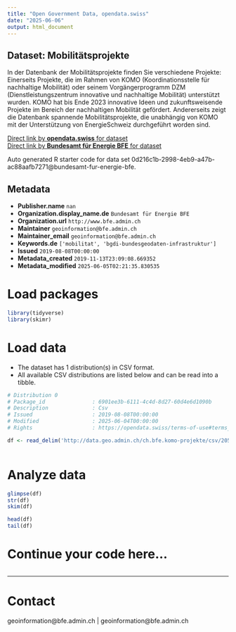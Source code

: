 ```yaml
---
title: "Open Government Data, opendata.swiss"
date: "2025-06-06"
output: html_document
---
```


## Dataset: Mobilitätsprojekte

In der Datenbank der Mobilitätsprojekte finden Sie verschiedene Projekte: Einerseits Projekte, die im Rahmen von KOMO (Koordinationsstelle für nachhaltige Mobilität) oder seinem Vorgängerprogramm DZM (Dienstleistungszentrum innovative und nachhaltige Mobilität) unterstützt wurden. KOMO hat bis Ende 2023 innovative Ideen und zukunftsweisende Projekte im Bereich der nachhaltigen Mobilität gefördert. Andererseits zeigt die Datenbank spannende Mobilitätsprojekte, die unabhängig von KOMO mit der Unterstützung von EnergieSchweiz durchgeführt worden sind.

[Direct link by **opendata.swiss** for dataset](https://opendata.swiss/de/dataset/projekte-der-koordinationsstelle-fur-nachhaltige-mobilitat-komo)<br>
[Direct link by **Bundesamt für Energie BFE** for dataset](https://www.energieschweiz.ch/tools/mobilitaetsprojekte/)

Auto generated R starter code for data set 0d216c1b-2998-4eb9-a47b-ac88aafb7271@bundesamt-fur-energie-bfe.

## Metadata

- **Publisher.name** `nan`
- **Organization.display_name.de** `Bundesamt für Energie BFE`
- **Organization.url** `http://www.bfe.admin.ch`
- **Maintainer** `geoinformation@bfe.admin.ch`
- **Maintainer_email** `geoinformation@bfe.admin.ch`
- **Keywords.de** `['mobilitat', 'bgdi-bundesgeodaten-infrastruktur']`
- **Issued** `2019-08-08T00:00:00`
- **Metadata_created** `2019-11-13T23:09:08.669352`
- **Metadata_modified** `2025-06-05T02:21:35.830535`


# Load packages

```r

library(tidyverse)
library(skimr)

```

# Load data

-   The dataset has 1 distribution(s) in CSV format.
-   All available CSV distributions are listed below and can be read into a tibble.

```r

# Distribution 0
# Package_id               : 6901ee3b-6111-4c4d-8d27-60d4e6d1090b
# Description              : Csv
# Issued                   : 2019-08-08T00:00:00
# Modified                 : 2025-06-04T00:00:00
# Rights                   : https://opendata.swiss/terms-of-use#terms_by

df <- read_delim('http://data.geo.admin.ch/ch.bfe.komo-projekte/csv/2056/ch.bfe.komo-projekte.zip')



```

# Analyze data

```r

glimpse(df)
str(df)
skim(df)

head(df)
tail(df)

```

# Continue your code here...

```r

```

------------------------------------------------------------------------

# Contact

geoinformation@bfe.admin.ch | geoinformation@bfe.admin.ch
